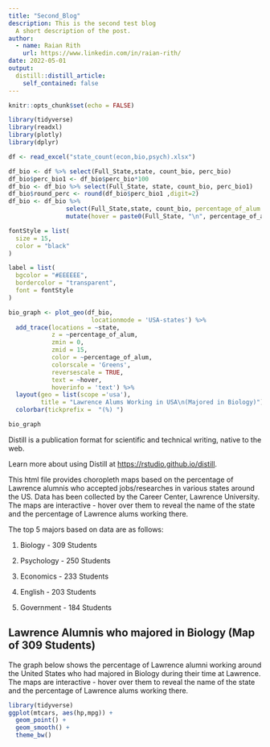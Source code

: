 ```yaml
---
title: "Second_Blog"
description: This is the second test blog
  A short description of the post.
author:
  - name: Raian Rith
    url: https://www.linkedin.com/in/raian-rith/
date: 2022-05-01
output:
  distill::distill_article:
    self_contained: false
---
```



```r
knitr::opts_chunk$set(echo = FALSE) 
```



```r
library(tidyverse)
library(readxl)
library(plotly)
library(dplyr)
```

```r
df <- read_excel("state_count(econ,bio,psych).xlsx")
```



```r
df_bio <- df %>% select(Full_State,state, count_bio, perc_bio)
df_bio$perc_bio1 <- df_bio$perc_bio*100
df_bio <- df_bio %>% select(Full_State, state, count_bio, perc_bio1)
df_bio$round_perc <- round(df_bio$perc_bio1 ,digit=2)
df_bio <- df_bio %>% 
                select(Full_State,state, count_bio, percentage_of_alum = round_perc) %>%
                mutate(hover = paste0(Full_State, "\n", percentage_of_alum, "%"))
```

```r

fontStyle = list(
  size = 15,
  color = "black"
)

label = list(
  bgcolor = "#EEEEEE",
  bordercolor = "transparent",
  font = fontStyle
)

bio_graph <- plot_geo(df_bio,
                       locationmode = 'USA-states') %>%
  add_trace(locations = ~state,
            z = ~percentage_of_alum,
            zmin = 0,
            zmid = 15,
            color = ~percentage_of_alum, 
            colorscale = 'Greens',
            reversescale = TRUE,
            text = ~hover,
            hoverinfo = 'text') %>%
  layout(geo = list(scope ='usa'),
         title = "Lawrence Alums Working in USA\n(Majored in Biology)") %>%
  colorbar(tickprefix =  "(%) ")

bio_graph
```



Distill is a publication format for scientific and technical writing, native to the web.

Learn more about using Distill at <https://rstudio.github.io/distill>.

This html file provides choropleth maps based on the percentage of Lawrence alumnis who accepted jobs/researches in various states around the US. Data has been collected by the Career Center, Lawrence University. The maps are interactive - hover over them to reveal the name of the state and the percentage of Lawrence alums working there. 

The top 5 majors based on data are as follows:

1) Biology - 309 Students

2) Psychology - 250 Students

3) Economics - 233 Students

4) English - 203 Students

5) Government - 184 Students



## Lawrence Alumnis who majored in Biology (Map of 309 Students)

The graph below shows the percentage of Lawrence alumni working around the United States who had majored in Biology during their time at Lawrence. The maps are interactive - hover over them to reveal the name of the state and the percentage of Lawrence alums working there. 


```r
library(tidyverse)
ggplot(mtcars, aes(hp,mpg)) + 
  geom_point() + 
  geom_smooth() + 
  theme_bw()
```